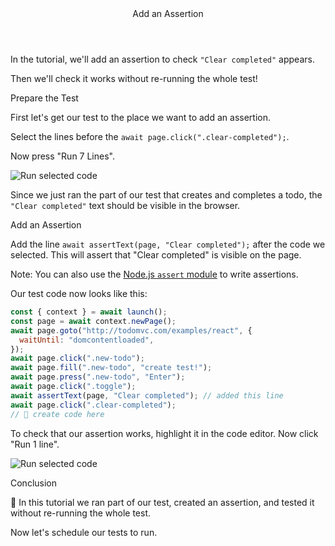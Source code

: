 

<Layout>

<Header>Add an Assertion</Header>

In the tutorial, we'll add an assertion to check `"Clear completed"` appears.

Then we'll check it works without re-running the whole test!

<SubHeader>Prepare the Test</SubHeader>

First let's get <Link href="create-a-test">our test</Link> to the place we want to add an assertion.

Select the lines before the `await page.click(".clear-completed");`.

Now press "Run 7 Lines".

<Image
  alt="Run selected code"
  height={700}
  src="/docs/add-an-assertion/run-selected-code.png"
  width={1600}
/>

Since we just ran the part of our test that creates and completes a todo, the `"Clear completed"` text should be visible in the browser.

<SubHeader>Add an Assertion</SubHeader>

Add the line `await assertText(page, "Clear completed");` after the code we selected. This will assert that "Clear completed" is visible on the page.

Note: You can also use the <a href="https://nodejs.org/api/assert.html" target="_blank">Node.js `assert` module</a> to write assertions.

Our test code now looks like this:

```js
const { context } = await launch();
const page = await context.newPage();
await page.goto("http://todomvc.com/examples/react", {
  waitUntil: "domcontentloaded",
});
await page.click(".new-todo");
await page.fill(".new-todo", "create test!");
await page.press(".new-todo", "Enter");
await page.click(".toggle");
await assertText(page, "Clear completed"); // added this line
await page.click(".clear-completed");
// 🐺 create code here
```

To check that our assertion works, highlight it in the code editor. Now click "Run 1 line".

<Image
  alt="Run selected code"
  height={294}
  src="/docs/add-an-assertion/run-assertion.png"
  width={800}
/>

<SubHeader>Conclusion</SubHeader>

🐺 In this tutorial we ran part of our test, created an assertion, and tested it without re-running the whole test.

Now let's <Link href="schedule-tests">schedule our tests to run</Link>.

</Layout>
